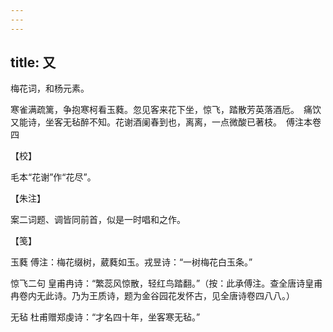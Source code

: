 ```yaml
---
---
---
```

title: 又
---







梅花词，和杨元素。

寒雀满疏篱，争抱寒柯看玉蕤。忽见客来花下坐，惊飞，踏散芳英落酒卮。　痛饮又能诗，坐客无毡醉不知。花谢酒阑春到也，离离，一点微酸已著枝。　傅注本卷四





【校】


毛本“花谢”作“花尽”。





【朱注】


案二词题、调皆同前首，似是一时唱和之作。





【笺】


玉蕤 傅注：梅花缀树，葳蕤如玉。戎昱诗：“一树梅花白玉条。”

惊飞二句 皇甫冉诗：“繁蕊风惊散，轻红鸟踏翻。”（按：此承傅注。查全唐诗皇甫冉卷内无此诗。乃为王质诗，题为金谷园花发怀古，见全唐诗卷四八八。）

无毡 杜甫赠郑虔诗：“才名四十年，坐客寒无毡。”